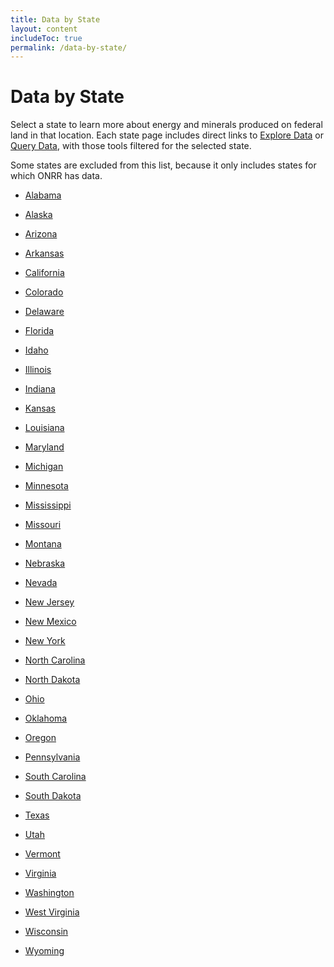 ```yaml
---
title: Data by State
layout: content
includeToc: true
permalink: /data-by-state/
---
```



# Data by State

Select a state to learn more about energy and minerals produced on federal land in that location. Each state page includes direct links to [Explore Data](https://revenuedata.doi.gov/explore) or  [Query Data](https://revenuedata.doi.gov/query), with those tools filtered for the selected state.


Some states are excluded from this list, because it only includes states for which ONRR has data.


<DatabyStateButtons />


- [Alabama](https://revenuedata.doi.gov/explore/states/AL/)
- [Alaska](https://revenuedata.doi.gov/explore/states/AK/)
- [Arizona](https://revenuedata.doi.gov/explore/states/AZ/)
- [Arkansas](https://revenuedata.doi.gov/explore/states/AR/)
- [California](https://revenuedata.doi.gov/explore/states/CA/)
- [Colorado](https://revenuedata.doi.gov/explore/states/CO/)
- [Delaware](https://revenuedata.doi.gov/explore/states/DE/)
- [Florida](https://revenuedata.doi.gov/explore/states/FL/)
- [Idaho](https://revenuedata.doi.gov/explore/states/ID/)
- [Illinois](https://revenuedata.doi.gov/explore/states/IL/)

- [Indiana](https://revenuedata.doi.gov/explore/states/IN/)
- [Kansas](https://revenuedata.doi.gov/explore/states/KS/)
- [Louisiana](https://revenuedata.doi.gov/explore/states/LA/)
- [Maryland](https://revenuedata.doi.gov/explore/states/MD/)
- [Michigan](https://revenuedata.doi.gov/explore/states/MI/)
- [Minnesota](https://revenuedata.doi.gov/explore/states/MN/)
- [Mississippi](https://revenuedata.doi.gov/explore/states/MS/)
- [Missouri](https://revenuedata.doi.gov/explore/states/MO/)
- [Montana](https://revenuedata.doi.gov/explore/states/MT/)
- [Nebraska](https://revenuedata.doi.gov/explore/states/NE/)

- [Nevada](https://revenuedata.doi.gov/explore/states/NV/)
- [New Jersey](https://revenuedata.doi.gov/explore/states/NJ/)
- [New Mexico](https://revenuedata.doi.gov/explore/states/NM/)
- [New York](https://revenuedata.doi.gov/explore/states/NY/)
- [North Carolina](https://revenuedata.doi.gov/explore/states/NC/)
- [North Dakota](https://revenuedata.doi.gov/explore/states/ND/)
- [Ohio](https://revenuedata.doi.gov/explore/states/OH/)
- [Oklahoma](https://revenuedata.doi.gov/explore/states/OK/)
- [Oregon](https://revenuedata.doi.gov/explore/states/OR/)
- [Pennsylvania](https://revenuedata.doi.gov/explore/states/PA/)

- [South Carolina](https://revenuedata.doi.gov/explore/states/SC/)
- [South Dakota](https://revenuedata.doi.gov/explore/states/SD/)
- [Texas](https://revenuedata.doi.gov/explore/states/TX/)
- [Utah](https://revenuedata.doi.gov/explore/states/UT/)
- [Vermont](https://revenuedata.doi.gov/explore/states/VT/)
- [Virginia](https://revenuedata.doi.gov/explore/states/VA/)
- [Washington](https://revenuedata.doi.gov/explore/states/WA/)
- [West Virginia](https://revenuedata.doi.gov/explore/states/WV/)
- [Wisconsin](https://revenuedata.doi.gov/explore/states/WI/)
- [Wyoming](https://revenuedata.doi.gov/explore/states/WY/)